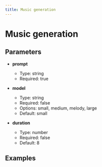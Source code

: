 ```yaml
---
title: Music generation
---
```


# Music generation

## Parameters


- **prompt**
  - Type: string
  - Required: true

- **model**
  - Type: string
  - Required: false
  - Options: small, medium, melody, large
  - Default: small

- **duration**
  - Type: number
  - Required: false
  - Default: 8

## Examples

